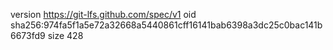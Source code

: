 version https://git-lfs.github.com/spec/v1
oid sha256:974fa5f1a5e72a32668a5440861cff16141bab6398a3dc25c0bac141b6673fd9
size 428
